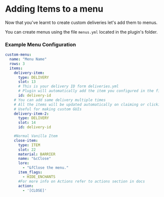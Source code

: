 # Adding Items to a menu

Now that you've learnt to create custom deliveries let's add them to menus.

You can create menus using the file `menus.yml` located in the plugin's folder.

### Example Menu Configuration

```yaml filename="menus.yml"
custom-menu:
  name: "Menu Name"
  rows: 3
  items:
    delivery-item:
      type: DELIVERY
      slot: 13
      # This is your delivery ID form deliveries.yml
      # Plugin will automatically add the item you configured in the file here
      id: delivery-id
    # You can add same delivery multiple times
    # All the items will be updated automatically on claiming or clicking something.
    # Useful for making custom GUIs
    delivery-item-2:
      type: DELIVERY
      slot: 14
      id: delivery-id

    #Normal Vanilla Item
    close-item:
      type: ITEM
      slot: 22
      material: BARRIER
      name: "&cClose"
      lore:
        - "&fClose the menu."
      item_flags:
        - HIDE_ENCHANTS
      #For more info on Actions refer to actions section in docs
      action:
        - '[CLOSE]'

```